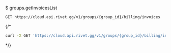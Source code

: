 $ groups.getInvoicesList
```
GET https://cloud.api.rivet.gg/v1/groups/{group_id}/billing/invoices
```


{/*<RequestExample>
```bash curl
curl -X GET 'https://cloud.api.rivet.gg/v1/groups/{group_id}/billing/invoices'
```
</RequestExample>*/}
